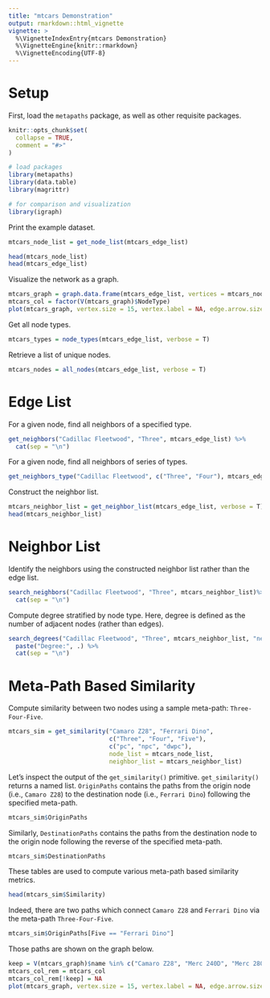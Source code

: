 ```yaml
---
title: "mtcars Demonstration"
output: rmarkdown::html_vignette
vignette: >
  %\VignetteIndexEntry{mtcars Demonstration}
  %\VignetteEngine{knitr::rmarkdown}
  %\VignetteEncoding{UTF-8}
---
```


# Setup

First, load the `metapaths` package, as well as other requisite packages.

```r
knitr::opts_chunk$set(
  collapse = TRUE,
  comment = "#>"
)
```

```r
# load packages
library(metapaths)
library(data.table)
library(magrittr)

# for comparison and visualization
library(igraph)
```

Print the example dataset.

```r
mtcars_node_list = get_node_list(mtcars_edge_list)

head(mtcars_node_list)
head(mtcars_edge_list)
```

Visualize the network as a graph.

```r
mtcars_graph = graph.data.frame(mtcars_edge_list, vertices = mtcars_node_list, directed = T)
mtcars_col = factor(V(mtcars_graph)$NodeType)
plot(mtcars_graph, vertex.size = 15, vertex.label = NA, edge.arrow.size = .25, vertex.color = mtcars_col)
```

Get all node types.

```r
mtcars_types = node_types(mtcars_edge_list, verbose = T)
```

Retrieve a list of unique nodes.

```r
mtcars_nodes = all_nodes(mtcars_edge_list, verbose = T)
```

# Edge List

For a given node, find all neighbors of a specified type.

```r
get_neighbors("Cadillac Fleetwood", "Three", mtcars_edge_list) %>%
  cat(sep = "\n")
```

For a given node, find all neighbors of series of types.

```r
get_neighbors_type("Cadillac Fleetwood", c("Three", "Four"), mtcars_edge_list)
```

Construct the neighbor list.

```r
mtcars_neighbor_list = get_neighbor_list(mtcars_edge_list, verbose = T)
head(mtcars_neighbor_list)
```

# Neighbor List

Identify the neighbors using the constructed neighbor list rather than the edge list.

```r
search_neighbors("Cadillac Fleetwood", "Three", mtcars_neighbor_list)%>%
  cat(sep = "\n")
```

Compute degree stratified by node type. Here, degree is defined as the number of adjacent nodes (rather than edges).

```r
search_degrees("Cadillac Fleetwood", "Three", mtcars_neighbor_list, "neighbor") %>%
  paste("Degree:", .) %>%
  cat(sep = "\n")
```

# Meta-Path Based Similarity

Compute similarity between two nodes using a sample meta-path: `Three-Four-Five`.

```r
mtcars_sim = get_similarity("Camaro Z28", "Ferrari Dino",
                            c("Three", "Four", "Five"),
                            c("pc", "npc", "dwpc"),
                            node_list = mtcars_node_list,
                            neighbor_list = mtcars_neighbor_list)
```

Let's inspect the output of the `get_similarity()` primitive. `get_similarity()` returns a named list. `OriginPaths` contains the paths from the origin node (i.e., `Camaro Z28`) to the destination node (i.e., `Ferrari Dino`) following the specified meta-path.

```r
mtcars_sim$OriginPaths
```

Similarly, `DestinationPaths` contains the paths from the destination node to the origin node following the reverse of the specified meta-path.

```r
mtcars_sim$DestinationPaths
```

These tables are used to compute various meta-path based similarity metrics.

```r
head(mtcars_sim$Similarity)
```

Indeed, there are two paths which connect `Camaro Z28` and `Ferrari Dino` via the meta-path `Three-Four-Five`.

```r
mtcars_sim$OriginPaths[Five == "Ferrari Dino"]
```

Those paths are shown on the graph below.

```r
keep = V(mtcars_graph)$name %in% c("Camaro Z28", "Merc 240D", "Merc 280", "Ferrari Dino")
mtcars_col_rem = mtcars_col
mtcars_col_rem[!keep] = NA
plot(mtcars_graph, vertex.size = 15, vertex.label = NA, edge.arrow.size = 0.25, vertex.color = mtcars_col_rem)
```
